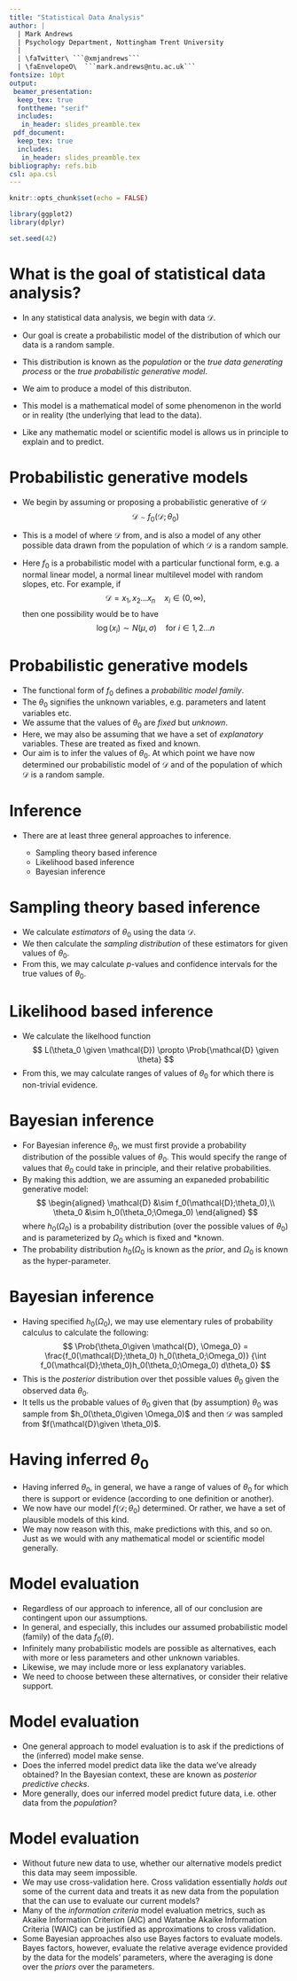```yaml
---
title: "Statistical Data Analysis"
author: |
  | Mark Andrews
  | Psychology Department, Nottingham Trent University
  |   
  | \faTwitter\ ```@xmjandrews```
  | \faEnvelopeO\  ```mark.andrews@ntu.ac.uk```
fontsize: 10pt
output:
 beamer_presentation:
  keep_tex: true
  fonttheme: "serif"
  includes:
   in_header: slides_preamble.tex
 pdf_document: 
  keep_tex: true
  includes:
   in_header: slides_preamble.tex
bibliography: refs.bib
csl: apa.csl
---
```

```r
knitr::opts_chunk$set(echo = FALSE)

library(ggplot2)
library(dplyr)

set.seed(42)
```


# What is the goal of statistical data analysis?

* In any statistical data analysis, we begin with data $\mathcal{D}$. 

* Our goal is create a probabilistic model of the distribution of which our data
is a random sample.

* This distribution is known as the *population* or the *true data generating process* or the *true probabilistic generative model*.

* We aim to produce a model of this distributon.

* This model is a mathematical model of some phenomenon in the world or in reality (the underlying that lead to the data).

* Like any mathematic model or scientific model is allows us in principle to explain and to predict.

# Probabilistic generative models

* We begin by assuming or proposing a probabilistic generative of $\mathcal{D}$
$$
\mathcal{D} \sim f_{0}(\mathcal{D};\theta_0)
$$

* This is a model of where $\mathcal{D}$ from, and is also a model of any other possible data drawn from the population of which $\mathcal{D}$ is a random sample.

* Here $f_{0}$ is a probabilistic model with a particular functional form, e.g. a normal linear model, a normal linear multilevel model with random slopes, etc. For
example, if
$$
\mathcal{D} = x_1, x_2 \ldots x_n\quad\text{$x_i \in (0, \infty)$,}
$$
then one possibility would be to have
$$
\log(x_i) \sim N(\mu, \sigma)\quad\text{for $i \in 1, 2 \ldots n$}
$$


# Probabilistic generative models

* The functional form of $f_0$ defines a *probabilitic model family*.
* The $\theta_0$ signifies the unknown variables, e.g. parameters and latent variables etc.
* We assume that the values of $\theta_0$ are *fixed* but *unknown*.
* Here, we may also be assuming that we have a set of *explanatory* variables. These are treated as fixed and known.
* Our aim is to infer the values of $\theta_0$. At which point we have now determined our probabilistic model of $\mathcal{D}$ and of the population of which $\mathcal{D}$ is a random sample.

# Inference

* There are at least three general approaches to inference.

  * Sampling theory based inference
  * Likelihood based inference
  * Bayesian inference
  
# Sampling theory based inference

* We calculate *estimators* of $\theta_0$ using the data $\mathcal{D}$.
* We then calculate the *sampling distribution* of these estimators for given values of $\theta_0$.
* From this, we may calculate $p$-values and confidence intervals for the true values of $\theta_0$.

# Likelihood based inference

* We calculate the likelhood function
  $$
  L(\theta_0 \given \mathcal{D})  \propto \Prob{\mathcal{D} \given \theta}
  $$
* From this, we may calculate ranges of values of $\theta_0$ for which there is non-trivial evidence.

# Bayesian inference

* For Bayesian inference $\theta_0$, we must first provide a probability distribution of the possible values of
$\theta_0$. This would specify the range of values that $\theta_0$ could take in principle, and their relative probabilities.
* By making this addtion, we are assuming an expaneded probabilitic generative model:
$$
\begin{aligned}
\mathcal{D} &\sim f_0(\mathcal{D};\theta_0),\\
\theta_0 &\sim h_0(\theta_0;\Omega_0)
\end{aligned}
$$
where $h_0(\Omega_0)$ is a probability distribution (over the possible values of $\theta_0$)
and is parameterized by $\Omega_0$ which is fixed and *known. 
* The probability distribution $h_0(\Omega_0$ is known as the *prior*,
and $\Omega_0$ is known as the hyper-parameter.

# Bayesian inference

* Having specified $h_0(\Omega_0)$, we may use elementary rules of probability calculus to calculate the following:
$$
\Prob{\theta_0\given \mathcal{D}, \Omega_0} = \frac{f_0(\mathcal{D};\theta_0) h_0(\theta_0;\Omega_0)}
{\int f_0(\mathcal{D};\theta_0)h_0(\theta_0;\Omega_0) d\theta_0}
$$
* This is the *posterior* distribution over thet possible values $\theta_0$ given the observed data $\theta_0$.
* It tells us the probable values of $\theta_0$ given that (by assumption) $\theta_0$ was sample from $h_0(\theta_0\given \Omega_0)$ and then $\mathcal{D}$ was sampled from $f(\mathcal{D}\given \theta_0)$.

# Having inferred $\theta_0$

* Having inferred $\theta_0$, in general, we have a range of values of $\theta_0$ for which there is support or evidence (according to one definition or another).
* We now have our model $f(\mathcal{D};\theta_0)$ determined. Or rather, we have a set of plausible models of this kind.
* We may now reason with this, make predictions with this, and so on. Just as we would with any mathematical model or scientific model generally.

# Model evaluation

* Regardless of our approach to inference, all of our conclusion are contingent upon our assumptions. 
* In general, and especially, this includes our assumed probabilistic model (family) of the data $f_0(\theta)$.
* Infinitely many probabilistic models are possible as alternatives, each with more or less parameters and other unknown variables.
* Likewise, we may include more or less explanatory variables.
* We need to choose between these alternatives, or consider their relative support.

# Model evaluation

* One general approach to model evaluation is to ask if the predictions of the (inferred) model make sense.
* Does the inferred model predict data like the data we've already obtained? In the Bayesian context, these are known as *posterior predictive checks*.
* More generally, does our inferred model predict future data, i.e. other data from the *population*?

# Model evaluation

* Without future new data to use, whether our alternative models predict this data may seem impossible.
* We may use cross-validation here. Cross validation essentially *holds out* some of the current data and treats it as new data from the population that the can use to evaluate our current models?
* Many of the *information criteria* model evaluation metrics, such as Akaike Information Criterion (AIC) and Watanbe Akaike Information Criteria (WAIC) can be justified as approximations to cross validation.
* Some Bayesian approaches also use Bayes factors to evaluate models. Bayes factors, however, evaluate the relative average evidence provided by the data for the models' parameters, where the averaging is done over the *priors* over the parameters.

